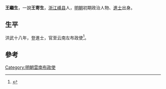 {{Otheruses|other=名为王寄生的其他人物|王寄生}}

'''王繼生'''，一說'''王寄生'''，[[浙江|浙江]][[嵊县|嵊县]]人，[[明朝|明朝]]初期政治人物、[[進士|進士]]出身。

== 生平 ==
洪武十八年，登進士，官至云南左布政使<ref>{{cite news|title=《绍兴市志 卷44 第二章  历代进士名录》|url=http://www.sxlib.com:8080/web/gycslou/sxsz/44z2.htm|accessdate=2013-07-25|newspaper=绍兴图书馆|archive-url=https://archive.is/20120914053252/http://www.sxlib.com:8080/web/gycslou/sxsz/44z2.htm|archive-date=2012-09-14|dead-url=yes}}</ref>。

==參考==
{{reflist}}

{{洪武十八年乙丑科殿試金榜}}

{{Authority control}}

{{DEFAULTSORT:}}
[[Category:明朝雲南布政使|Category:明朝雲南布政使]]


{{明朝人物小作品}}